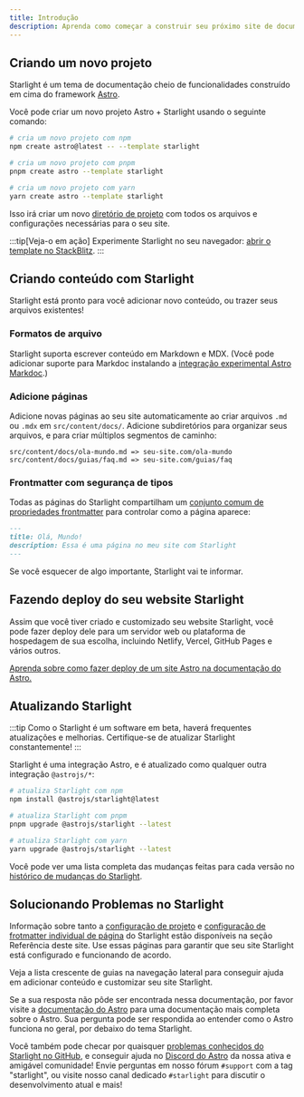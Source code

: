 ```yaml
---
title: Introdução
description: Aprenda como começar a construir seu próximo site de documentação com Starlight pelo Astro.
---
```



## Criando um novo projeto

Starlight é um tema de documentação cheio de funcionalidades construído em cima do framework [Astro](https://astro.build).

Você pode criar um novo projeto Astro + Starlight usando o seguinte comando:

<Tabs>
<TabItem label="npm">

```sh
# cria um novo projeto com npm
npm create astro@latest -- --template starlight
```

</TabItem>
<TabItem label="pnpm">

```sh
# cria um novo projeto com pnpm
pnpm create astro --template starlight
```

</TabItem>
<TabItem label="Yarn">

```sh
# cria um novo projeto com yarn
yarn create astro --template starlight
```

</TabItem>
</Tabs>

Isso irá criar um novo [diretório de projeto](/pt-br/guides/project-structure/) com todos os arquivos e configurações necessárias para o seu site.

:::tip[Veja-o em ação]
Experimente Starlight no seu navegador:
[abrir o template no StackBlitz](https://stackblitz.com/github/withastro/starlight/tree/main/examples/basics).
:::

## Criando conteúdo com Starlight

Starlight está pronto para você adicionar novo conteúdo, ou trazer seus arquivos existentes!

### Formatos de arquivo

Starlight suporta escrever conteúdo em Markdown e MDX. (Você pode adicionar suporte para Markdoc instalando a [integração experimental Astro Markdoc](https://docs.astro.build/en/guides/integrations-guide/markdoc/).)

### Adicione páginas

Adicione novas páginas ao seu site automaticamente ao criar arquivos `.md` ou `.mdx` em `src/content/docs/`. Adicione subdiretórios para organizar seus arquivos, e para criar múltiplos segmentos de caminho:

```
src/content/docs/ola-mundo.md => seu-site.com/ola-mundo
src/content/docs/guias/faq.md => seu-site.com/guias/faq
```

### Frontmatter com segurança de tipos

Todas as páginas do Starlight compartilham um [conjunto comum de propriedades frontmatter](/pt-br/reference/frontmatter/) para controlar como a página aparece:

```md
---
title: Olá, Mundo!
description: Essa é uma página no meu site com Starlight
---
```

Se você esquecer de algo importante, Starlight vai te informar.

## Fazendo deploy do seu website Starlight

Assim que você tiver criado e customizado seu website Starlight, você pode fazer deploy dele para um servidor web ou plataforma de hospedagem de sua escolha, incluindo Netlify, Vercel, GitHub Pages e vários outros.

[Aprenda sobre como fazer deploy de um site Astro na documentação do Astro.](https://docs.astro.build/pt-br/guides/deploy/)

## Atualizando Starlight

:::tip
Como o Starlight é um software em beta, haverá frequentes atualizações e melhorias. Certifique-se de atualizar Starlight constantemente!
:::

Starlight é uma integração Astro, e é atualizado como qualquer outra integração `@astrojs/*`:

<Tabs>
<TabItem label="npm">

```sh
# atualiza Starlight com npm
npm install @astrojs/starlight@latest
```

</TabItem>
<TabItem label="pnpm">

```sh
# atualiza Starlight com pnpm
pnpm upgrade @astrojs/starlight --latest
```

</TabItem>
<TabItem label="Yarn">

```sh
# atualiza Starlight com yarn
yarn upgrade @astrojs/starlight --latest
```

</TabItem>
</Tabs>

Você pode ver uma lista completa das mudanças feitas para cada versão no [histórico de mudanças do Starlight](https://github.com/withastro/starlight/blob/main/packages/starlight/CHANGELOG.md).

## Solucionando Problemas no Starlight

Informação sobre tanto a [configuração de projeto](/pt-br/reference/configuration/) e [configuração de frotmatter individual de página](/pt-br/reference/frontmatter/) do Starlight estão disponíveis na seção Referência deste site. Use essas páginas para garantir que seu site Starlight está configurado e funcionando de acordo.

Veja a lista crescente de guias na navegação lateral para conseguir ajuda em adicionar conteúdo e customizar seu site Starlight.

Se a sua resposta não pôde ser encontrada nessa documentação, por favor visite a [documentação do Astro](https://docs.astro.build) para uma documentação mais completa sobre o Astro. Sua pergunta pode ser respondida ao entender como o Astro funciona no geral, por debaixo do tema Starlight.

Você também pode checar por quaisquer [problemas conhecidos do Starlight no GitHub](https://github.com/withastro/starlight/issues), e conseguir ajuda no [Discord do Astro](https://astro.build/chat/) da nossa ativa e amigável comunidade! Envie perguntas em nosso fórum `#support` com a tag "starlight", ou visite nosso canal dedicado `#starlight` para discutir o desenvolvimento atual e mais!
